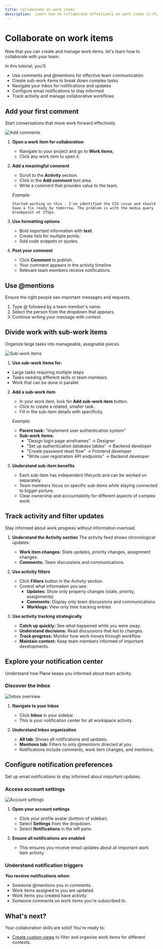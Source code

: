 ```yaml
---
title: Collaborate on work items
description:  Learn how to collaborate effectively on work items in Plane using comments, mentions, sub-work items, and activity tracking.
---
```


# Collaborate on work items
Now that you can create and manage work items, let's learn how to collaborate with your team.

In this tutorial, you'll:

- Use comments and @mentions for effective team communication
- Create sub-work items to break down complex tasks
- Navigate your Inbox for notifications and updates
- Configure email notifications to stay informed
- Track activity and manage collaborative workflows

## Add your first comment

Start conversations that move work forward effectively.

![Add comments](https://media.docs.plane.so/tutorials/add-comments.webp#hero)

1. **Open a work item for collaboration**
   - Navigate to your project and go to **Work items**,
   - Click any work item to open it.

2. **Add a meaningful comment**
   - Scroll to the **Activity** section.
   - Click in the **Add comment** text area.
   - Write a comment that provides value to the team.

    *Example:*
    ```
    Started working on this - I've identified the CSS issue and should have a fix ready by tomorrow. The problem is with the media query breakpoint at 375px.
    ```

3. **Use formatting options**
   - Bold important information with **text**.
   - Create lists for multiple points.
   - Add code snippets or quotes. 

4. **Post your comment**
   - Click **Comment** to publish.
   - Your comment appears in the activity timeline.
   - Relevant team members receive notifications.

## Use @mentions
Ensure the right people see important messages and requests.
1. Type @ followed by a team member's name.
2. Select the person from the dropdown that appears.
3. Continue writing your message with context.  
    
## Divide work with sub-work items

Organize large tasks into manageable, assignable pieces.

![Sub-work items](https://media.docs.plane.so/tutorials/create-sub-work-items.webp#hero)

1. **Use sub-work items for:**
- Large tasks requiring multiple steps
- Tasks needing different skills or team members
- Work that can be done in parallel

2. **Add a sub-work item**
   - In your work item, look for **Add sub-work item** button.
   - Click to create a related, smaller task.
   - Fill in the sub-item details with specificity.

    *Example:*
    - **Parent task:** "Implement user authentication system"
    - **Sub-work items:**
        - "Design login page wireframes" → Designer
        - "Set up authentication database tables" → Backend developer  
        - "Create password reset flow" → Frontend developer
        - "Write user registration API endpoints" → Backend developer

3. **Understand sub-item benefits**
   - Each sub-item has independent lifecycle and can be worked on separately.
   - Team members focus on specific sub-items while staying connected to bigger picture.
   - Clear ownership and accountability for different aspects of complex work.


## Track activity and filter updates

Stay informed about work progress without information overload.

1. **Understand the Activity section**
   The activity feed shows chronological updates:
   - **Work item changes:** State updates, priority changes, assignment changes.
   - **Comments:** Team discussions and communications.

2. **Use activity filters**
   - Click **Filters** button in the Activity section.
   - Control what information you see:
        - **Updates:** Show only property changes (state, priority, assignments)
        - **Comments:** Display only team discussions and communications
        - **Worklogs:** View only time tracking entries

3. **Use activity tracking strategically**
   - **Catch up quickly:** See what happened while you were away.
   - **Understand decisions:** Read discussions that led to changes.
   - **Track progress:** Monitor how work moves through workflow.
   - **Maintain context:** Keep team members informed of important developments.

## Explore your notification center

Understand how Plane keeps you informed about team activity.

### Discover the Inbox

![Inbox overview](https://media.docs.plane.so/tutorials/inbox-notifications.webp#hero)

1. **Navigate to your Inbox**
   - Click **Inbox** in your sidebar.
   - This is your notification center for all workspace activity.

2. **Understand Inbox organization**
   - **All tab:** Shows all notifications and updates.
   - **Mentions tab:** Filters to only @mentions directed at you.
   - Notifications include comments, work item changes, and mentions.

## Configure notification preferences

Set up email notifications to stay informed about important updates.

### Access account settings

![Account settings](https://media.docs.plane.so/tutorials/email-notifications.webp#hero)

1. **Open your account settings**
   - Click your profile avatar (bottom of sidebar).
   - Select **Settings** from the dropdown.
   - Select **Notifications** in the left pane.

2. **Ensure all notifications are enabled**
    - This ensures you receive email updates about all important work item activity.

### Understand notification triggers

**You receive notifications when:**
- Someone @mentions you in comments.
- Work items assigned to you are updated.
- Work items you created have activity.
- Someone comments on work items you're subscribed to.

## What's next?
Your collaboration skills are solid! You're ready to:

- [Create custom views](/introduction/tutorials/organize-and-view-work) to filter and organize work items for different contexts.

